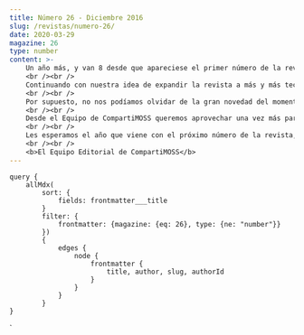 ```yaml
---
title: Número 26 - Diciembre 2016
slug: /revistas/numero-26/
date: 2020-03-29
magazine: 26
type: number
content: >-
    ​​​​​​​​​​​Un año más, y van 8 desde que apareciese el primer número de la revista allá por el año 2008, desde CompartiMOSS cerramos el año con un nuevo número en el que podrán encontrar artículos de gran calidad e interés en torno a SharePoint, Office 365, Microsoft Azure o Project Server. 
    <br /><br />
    Continuando con nuestra idea de expandir la revista a más y más tecnologías y productos de Microsoft, el número 26 contiene no sólo varios artículos sobre las posibilidades de las plataformas y servicios Cloud de Microsoft (Office 365 y Azure) desde la perspectiva de desarrollo e IT, sino también las posibilidades que los escenarios de integración entre servicios OnPremises y Cloud van a posibilitar a las organizaciones. 
    <br /><br />
    Por supuesto, no nos podíamos olvidar de la gran novedad del momento para todos los que venimos trabajando con la plataforma SharePoint desde años: la Beta 2 de SharePoint Server 2006 ya está disponible para descarga, lo que nos aproxima hacía la versión final del producto que verá la luz en 2016 y que por supuesto trataremos ampliamente en la revista en los números que se publiquen el año que viene. 
    <br /><br />
    Desde el Equipo de CompartiMOSS queremos aprovechar una vez más para agradecer el trabajo de nuestros autores, el soporte de nuestros lectores y patrocinadores y sobre todo nos gustaría desearles unas felices fiestas y un feliz 2016. 
    <br /><br />
    Les esperamos el año que viene con el próximo número de la revista, y mientras tanto esperamos que disfruten de los artículos del número 26.    
    <br /><br />
    <b>El Equipo Editorial de CompartiMOSS​​​​​​​​</b>
---
```



<NumberHeader frontmatter={props.pageContext.frontmatter} />

<ViewArticles articles={props.data.allMdx} title="Índice" />

<ViewPartners />

    query {
        allMdx(    
            sort: {
                fields: frontmatter___title
            }
            filter: {
                frontmatter: {magazine: {eq: 26}, type: {ne: "number"}}
            }) 
            {
                edges {
                    node {
                        frontmatter {
                            title, author, slug, authorId
                        }      
                    }
                }
            }
    }
`
